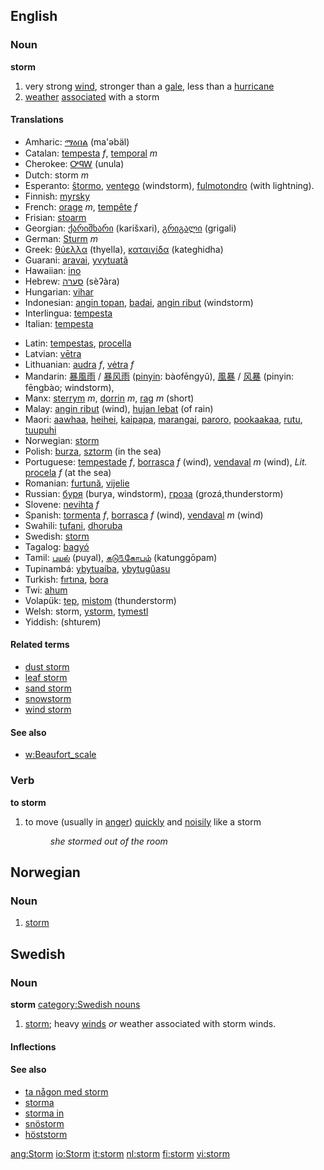 ==English==
=== Noun ===
'''storm'''

#very strong [[wind]], stronger than a [[gale]], less than a [[hurricane]]
#[[weather]] [[associate]]d with a storm

====Translations====
{{top}}
*Amharic: [[ማዕበል]] (ma'əbäl)
*Catalan: [[tempesta]] ''f'', [[temporal]] ''m''
*Cherokee: [[ᎤᏄᎳ]] (unula)
*Dutch: storm ''m''
*Esperanto: [[ŝtormo]], [[ventego]] (windstorm), [[fulmotondro]] (with lightning).
*Finnish: [[myrsky]]
*French: [[orage]] ''m'', [[tempête]] ''f''
*Frisian: [[stoarm]]
*Georgian: [[ქარიშხარი]] (karišxari), [[გრიგალი]] (grigali)
*German: [[Sturm]] ''m''
*Greek: [[θύελλα]] (thyella), [[καταιγίδα]] (kateghidha)
*Guarani: [[aravai]], [[yvytuatã]]
*Hawaiian: [[ino]]
*Hebrew: [[סערה]] (s&egrave;&#660;&agrave;ra)
*Hungarian: [[vihar]]
*Indonesian: [[angin topan]], [[badai]], [[angin ribut]] (windstorm)
*Interlingua: [[tempesta]]
*Italian: [[tempesta]]
{{mid}}
*Latin: [[tempestas]], [[procella]]
*Latvian: [[vētra]]
*Lithuanian: [[audra]] ''f'', [[vėtra]] ''f''
*Mandarin: [[暴風雨]] / [[暴风雨]] ([[pinyin]]: bàofēngyǔ), [[風暴]] / [[风暴]] (pinyin: fēngbào; windstorm),
*Manx: [[sterrym]] ''m'', [[dorrin]] ''m'', [[rag]] ''m'' (short)
*Malay: [[angin ribut]] (wind), [[hujan lebat]] (of rain)
*Maori: [[aawhaa]], [[heihei]], [[kaipapa]], [[marangai]], [[paroro]], [[pookaakaa]], [[rutu]], [[tuupuhi]]
*Norwegian: [[#Norwegian|storm]]
*Polish: [[burza]], [[sztorm]] (in the sea)
*Portuguese: [[tempestade]] ''f'', [[borrasca]] ''f'' (wind), [[vendaval]] ''m'' (wind), ''Lit.'' [[procela]] ''f'' (at the sea)
*Romanian: [[furtună]], [[vijelie]]
*Russian: [[буря]] (burya, windstorm), [[гроза]] (grozá,thunderstorm)
*Slovene: [[nevihta]] ''f''
*Spanish: [[tormenta]] ''f'', [[borrasca]] ''f'' (wind), [[vendaval]] ''m'' (wind)
*Swahili: [[tufani]], [[dhoruba]]
*Swedish: [[storm]]
*Tagalog: [[bagyó]]
*Tamil: [[புயல்]] (puyal), [[கடு௩்கோபம்]] (katunggōpam)
*Tupinambá: [[ybytuaíba]], [[ybytugûasu]]
*Turkish: [[fırtına]], [[bora]]
*Twi: [[ahum]]
*Volapük: [[tep]], [[mistom]] (thunderstorm)
*Welsh: storm, [[ystorm]], [[tymestl]]
*Yiddish: [[]] (shturem)
{{bottom}}

====Related terms====
*[[dust storm]]
*[[leaf storm]]
*[[sand storm]]
*[[snowstorm]]
*[[wind storm]]

====See also====
*[[w:Beaufort_scale]]

===Verb===
'''to storm'''

#to move (usually in [[anger]]) [[quickly]] and [[noisily]] like a storm
#:''she stormed out of the room''

==Norwegian==
===Noun===
{{no-noun-m1|storm}}
#[[#English|storm]]

==Swedish==
===Noun===
'''storm'''
[[category:Swedish nouns]]
#[[#English|storm]]; heavy [[winds]] ''or'' weather associated with storm winds.

====Inflections====
{{sv-noun|gender=Common|storm|stormen|stormar|stormarna|storms|stormens|stormars|stormarnas}}

====See also====
*[[ta någon med storm]]
*[[storma]]
*[[storma in]]
*[[snöstorm]]
*[[höststorm]]

[[ang:Storm]]
[[io:Storm]]
[[it:storm]]
[[nl:storm]]
[[fi:storm]]
[[vi:storm]]